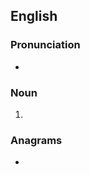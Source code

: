 ==English==

===Pronunciation===
* {{IPA|/ˈɛpɪks/|lang=en}}

===Noun===
{{head|en|noun plural form}}

# {{plural of|epic|lang=en}}

===Anagrams===
* {{anagrams|en|a=ceips|SPECI|SPICE|Spice|pices|sepic|spice}}